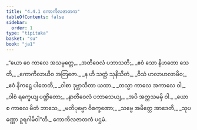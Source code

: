 ```yaml
---
title: "4.4.1 ကောကိလဇာတက"
tableOfContents: false
sidebar:
  order: 1
type: "tipitaka"
basket: "su"
book: "ja1"
---
```



<DynamicBreadcrumb />

<Division number="121" book="ja1" e="ch" v="22" p="109">

<Paragraph number="1039" type="verses" book="ja1">
_“ယော ဝေ ကာလေ အသမ္ပတ္တေ,_  
_အတိဝေလံ ပဘာသတိ;_  
_ဧဝံ သော နိဟတော သေတိ,_  
_ကောကိလာယိဝ အတြဇော._  

</Paragraph>

</Division>
<Division number="122" book="ja1" e="ch" v="22" p="109">

<Paragraph number="1040" type="verses" book="ja1">
_န ဟိ သတ္ထံ သုနိသိတံ,_  
_ဝိသံ ဟလာဟလာမိဝ;_  
_ဧဝံ နိကဋ္ဌေ ပါတေတိ,_  
_ဝါစာ ဒုဗ္ဘာသိတာ ယထာ._  

</Paragraph>

</Division>
<Division number="123" book="ja1" e="ch" v="22" p="109">

<Paragraph number="1041" type="verses" book="ja1">
_တသ္မာ ကာလေ အကာလေ ဝါ,_  
_ဝါစံ ရက္ခေယျ ပဏ္ဍိတော;_  
_နာတိဝေလံ ပဘာသေယျ,_  
_အပိ အတ္တသမမှိ ဝါ._  

</Paragraph>

</Division>
<Division number="124" book="ja1" e="ch" v="22" p="109">

<Paragraph number="1042" type="verses" book="ja1">
_ယော စ ကာလေ မိတံ ဘာသေ,_  
_မတိပုဗ္ဗော ဝိစက္ခဏော;_  
_သဗ္ဗေ အမိတ္တေ အာဒေတိ,_  
_သုပဏ္ဏော ဥရဂါမိဝါ”တိ._  


</Paragraph>
</Division>

<Paragraph number="1043" type="center" book="ja1">
ကောကိလဇာတကံ ပဌမံ.
</Paragraph>